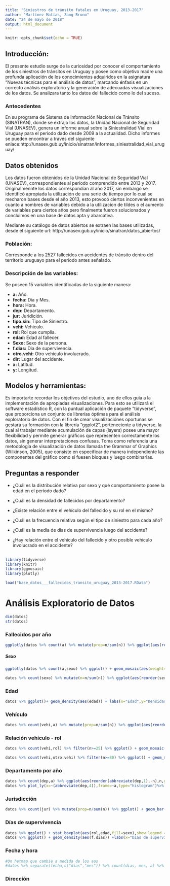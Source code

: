 ---
title: "Siniestros de tránsito fatales en Uruguay, 2013-2017"
author: "Martínez Matías, Zang Bruno"
date: "24 de mayo de 2018"
output: html_document
---
```{r setup, include=FALSE}
knitr::opts_chunk$set(echo = TRUE)
```

## Introducción:

El presente estudio surge de la curiosidad por conocer el comportamiento de los siniestros de tránsitos en Uruguay y posee como objetivo madre una profunda aplicación de los conocimientos adquiridos en la asignatura "Nuevas técnicas para el análisis de datos", marcando énfasis en un correcto análisis exploratorio y la generación de adecuadas visualizaciones de los datos.
Se analizara tanto los datos del fallecido como lo del suceso.




### Antecedentes
En su programa de Sistema de Información Nacional de Tránsito (SINATRÁN), donde se extrajo los datos, la Unidad Nacional de Seguridad Vial (UNASEV), genera un informe anual sobre la Siniestralidad Vial en Uruguay para el periodo dado desde 2009 a la actualidad.
Dicho informes se pueden encontrar a través del siguiente enlace:http://unasev.gub.uy/inicio/sinatran/informes_siniestralidad_vial_uruguay/

## Datos obtenidos

Los datos fueron obtenidos de la Unidad Nacional de Seguridad Víal (UNASEV), correspondientes al período comprendido entre 2013 y 2017. Originalmennte los datos correspondían al año 2017, sin embargo se identificó apropiada la utilización de una serie de tiempo por lo cual se mecharon bases desde el año 2013, esto provocó ciertos inconvenientes en cuanto a nombres de variables debido a la utilizacion de tildes o el aumento de variables para ciertos años pero finalmente fueron solucionados y concluimos en una base de datos apta y abarcativa.

Mediante su catálogo de datos abiertos se extraen las bases utilizadas, desde el siguiente url: http://unasev.gub.uy/inicio/sinatran/datos_abiertos/

### Población:
Corresponde a los 2527 fallecidos en accidentes de tránsito dentro del territorio uruguayo para el período antes señalado.

### Descripción de las variables:

Se poseen 15 variables identificadas de la siguiente manera:

- **a:** Año. 
- **fecha:** Dia y Mes. 
- **hora:** Hora.
- **dep:** Departamento.
- **jur:** Juridición.
- **tipo.sin:** Tipo de Siniestro.
- **vehi:** Vehiculo.
- **rol:** Rol que cumplía.
- **edad:** Edad al fallecer.
- **Sexo:** Sexo de la persona.
- **f.dias:** Dia de supervivencia.
- **otro.vehi:** Otro vehiculo involucrado.
- **dir:** Lugar del accidente.
- **x:** Latitud.
- **y:** Longitud.

## Modelos y herramientas:

Es importarte recordar los objetivos del estudio, uno de ellos guía a la implementación de apropiadas visualizaciones. Para esto se utilizará el software estadístico R, con la puntual aplicación de paquete "tidyverse", que proporciona un conjunto de librerías óptimas para el análisis exploratorio de datos.
Con el fin de crear visualizaciónes oportunas se gestará su formación con la librería "ggplot2", perteneciente a tidyverse, la cual al trabajar mediante acumulación de capas (layers) posee una mayor flexibilidad y permite generar gráficos que representen correctamente los datos, sin generar interpretaciones confusas. Toma como referencia una metodología de visualización de datos llamada the Grammar of Graphics (Wilkinson, 2005), que consiste en especificar de manera independiente las componentes del gráfico como si fuesen bloques y luego combinarlas.


## Preguntas a responder

 - ¿Cuál es la distribución relativa por sexo y qué comportamiento posee la edad en el período dado?

 - ¿Cuál es la densidad de fallecidos por departamento?
 
 - ¿Existe relación entre el vehículo del fallecido y su rol en el mismo?
 
 - ¿Cuál es la frecuencia relativa según el tipo de siniestro para cada año?
 
 - ¿Cuál es la media de días de supervivencia luego del accidente?
 
 - ¿Hay relación entre el vehículo del fallecido y otro posible vehículo involucrado en el accidente?




## 

```{r,echo=F,warning=FALSE}
library(tidyverse)
library(knitr)
library(ggmosaic)
library(plotly)

load("base_datos___fallecidos_transito_uruguay_2013-2017.RData")
```
# Análisis Exploratorio de Datos

```{r}
dim(datos)
str(datos)
```


### Fallecidos por año
```{r}

ggplotly(datos %>% count(a) %>% mutate(prop=n/sum(n)) %>% ggplot(aes(reorder(a,-prop),prop)) + geom_bar(stat="identity",aes(fill=a),show.legend = F) + labs(x="Año", y=" Frecuencia relativa de fallecidos",title="Gráfico de barras: frecuencia relativa fallecidos por año"))
```


##### Sexo
```{r}
ggplotly(datos %>% count(a,sexo) %>% ggplot() + geom_mosaic(aes(weight=n,x=product(sexo,a),fill=sexo)))

datos %>% count(sexo) %>% mutate(n=n/sum(n)) %>% ggplot(aes(reorder(sexo,-n),n)) + geom_bar(stat="identity",aes(fill=sexo),show.legend = F) + labs(x="Año", y=" Frecuencia relativa de fallecidos",title="Gráfico de barras: frecuencia relativa fallecidos por sexo")
```


### Edad
```{r}

datos %>% ggplot()+ geom_density(aes(edad)) + labs(x="Edad",y="Densidad") + facet_wrap(~a) + theme_minimal()
```



### Vehículo
```{r}
datos %>% count(vehi,a) %>% mutate(prop=n/sum(n)) %>% ggplot(aes(reorder(vehi,-prop),prop)) + geom_bar(stat="identity") + facet_wrap(~a) + coord_flip() + labs(x="Vehículo",y="Proporción",title= "Proporción de vehículos por año")
```


### Relación vehículo - rol
```{r}
datos %>% count(vehi,rol) %>% filter(n>=25) %>% ggplot() + geom_mosaic(aes(weight=n,x=product(abbreviate(vehi,4)),fill=abbreviate(rol,1)))+labs(x="Vehículo",title="Gráfico de mosaico: rol según vehículo") + guides(fill = guide_legend(title = "Rol")) + theme_minimal()

datos %>% count(vehi,otro.vehi) %>% filter(n>=80) %>% ggplot() + geom_mosaic(aes(weight=n,x=product(vehi),fill=otro.vehi))+ labs(x="Vehículo", y="Frecuencia Relativa") + guides(fill = guide_legend(title = "Otro Vehículo involucrado")) + theme_minimal()
```



### Departamento por año
```{r}
datos %>% count(dep,a) %>% ggplot(aes(reorder(abbreviate(dep,1),-n),n,group=a)) + geom_bar(stat="identity")+ labs(x="Departamento",y="Frecuencia acumulada",title="Gráfico de barras: frecuencia acumulada por departamento") +theme(plot.title = element_text(hjust = 0.5,colour="palegreen4",size=15,face="italic"))+ facet_wrap(~a) + coord_flip()
datos %>% plot_ly(x=~(abbreviate(dep,4)),frame=~a,type="histogram")%>% animation_opts( 2000,transition=2000, mode = "next")
```



### Jurisdicción
```{r}
datos %>% count(jur) %>% mutate(prop=n/sum(n)) %>% ggplot() + geom_bar(stat="identity",aes(jur,prop)) + labs(x="Jurisdicción",y="Proporción")
```


### Días de supervivencia
```{r}
datos %>% ggplot() + stat_boxplot(aes(rol,edad,fill=sexo),show.legend = F)+ facet_wrap(~sexo)
datos %>% ggplot() + geom_density(aes(f.dias)) +labs(x="Dias de supervivencia luego del accidente",y="Densidad")
```


### Fecha y hora

```{r}
#Un hetmap que cambie a medida de los aos 
#datos %>% separate(fecha,c("dias","mes")) %>% count(dias, mes, a) %>% 
```


### Dirección
```{r}

```

